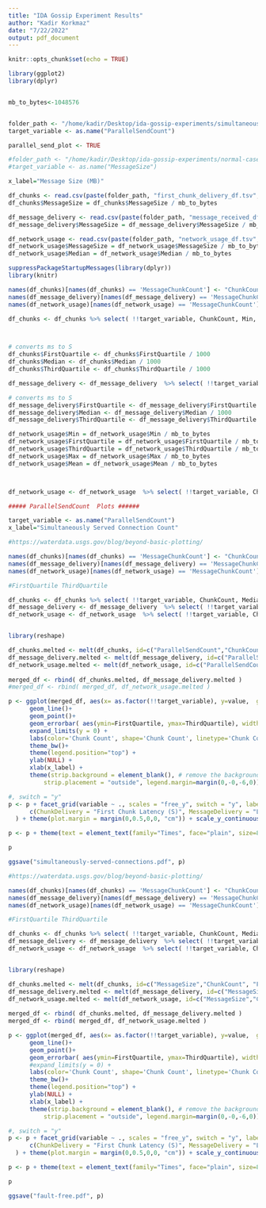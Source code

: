 ```yaml
---
title: "IDA Gossip Experiment Results"
author: "Kadir Korkmaz"
date: "7/22/2022"
output: pdf_document
---
```


```r
knitr::opts_chunk$set(echo = TRUE)
```

\newpage

```r
library(ggplot2)
library(dplyr)


mb_to_bytes<-1048576


folder_path <- "/home/kadir/Desktop/ida-gossip-experiments/simultaneously_served_conn_2mb/"
target_variable <- as.name("ParallelSendCount")

parallel_send_plot <- TRUE

#folder_path <- "/home/kadir/Desktop/ida-gossip-experiments/normal-case-fault-free-fanout-8/"
#target_variable <- as.name("MessageSize")

x_label="Message Size (MB)"

df_chunks <- read.csv(paste(folder_path, "first_chunk_delivery_df.tsv", sep = ""), sep = "\t", header = TRUE)
df_chunks$MessageSize = df_chunks$MessageSize / mb_to_bytes

```


```r

df_message_delivery <- read.csv(paste(folder_path, "message_received_df.tsv", sep = ""), sep = "\t", header = TRUE)
df_message_delivery$MessageSize = df_message_delivery$MessageSize / mb_to_bytes

```

```r

df_network_usage <- read.csv(paste(folder_path, "network_usage_df.tsv", sep = ""), sep = "\t", header = TRUE)
df_network_usage$MessageSize = df_network_usage$MessageSize / mb_to_bytes
df_network_usage$Median = df_network_usage$Median / mb_to_bytes

```


\newpage
```r
suppressPackageStartupMessages(library(dplyr))
library(knitr)

names(df_chunks)[names(df_chunks) == 'MessageChunkCount'] <- "ChunkCount"
names(df_message_delivery)[names(df_message_delivery) == 'MessageChunkCount'] <- "ChunkCount"
names(df_network_usage)[names(df_network_usage) == 'MessageChunkCount'] <- "ChunkCount"

df_chunks <- df_chunks %>% select( !!target_variable, ChunkCount, Min, FirstQuartile, Median, ThirdQuartile, Max, Mean, RowCount) %>% arrange( !!target_variable, ChunkCount )



# converts ms to S
df_chunks$FirstQuartile <- df_chunks$FirstQuartile / 1000
df_chunks$Median <- df_chunks$Median / 1000
df_chunks$ThirdQuartile <- df_chunks$ThirdQuartile / 1000


```

\newpage
```r

df_message_delivery <- df_message_delivery  %>% select( !!target_variable, ChunkCount,  Min, FirstQuartile, Median, ThirdQuartile, Max, Mean, RowCount) %>% arrange( !!target_variable, ChunkCount )

# converts ms to S
df_message_delivery$FirstQuartile <- df_message_delivery$FirstQuartile / 1000
df_message_delivery$Median <- df_message_delivery$Median / 1000
df_message_delivery$ThirdQuartile <- df_message_delivery$ThirdQuartile / 1000

```


\newpage

```r

df_network_usage$Min = df_network_usage$Min / mb_to_bytes
df_network_usage$FirstQuartile = df_network_usage$FirstQuartile / mb_to_bytes
df_network_usage$ThirdQuartile = df_network_usage$ThirdQuartile / mb_to_bytes
df_network_usage$Max = df_network_usage$Max / mb_to_bytes
df_network_usage$Mean = df_network_usage$Mean / mb_to_bytes



df_network_usage <- df_network_usage  %>% select( !!target_variable, ChunkCount, Min, FirstQuartile, Median, ThirdQuartile, Max, Mean, RowCount) %>% arrange( !!target_variable, ChunkCount )

```



\newpage
```r

##### ParallelSendCount  Plots ######

target_variable <- as.name("ParallelSendCount")
x_label="Simultaneously Served Connection Count"

#https://waterdata.usgs.gov/blog/beyond-basic-plotting/

names(df_chunks)[names(df_chunks) == 'MessageChunkCount'] <- "ChunkCount"
names(df_message_delivery)[names(df_message_delivery) == 'MessageChunkCount'] <- "ChunkCount"
names(df_network_usage)[names(df_network_usage) == 'MessageChunkCount'] <- "ChunkCount"

#FirstQuartile ThirdQuartile

df_chunks <- df_chunks %>% select( !!target_variable, ChunkCount, Median,FirstQuartile,ThirdQuartile) %>% rename( ChunkDelivery = Median)
df_message_delivery <- df_message_delivery  %>% select( !!target_variable, ChunkCount, Median,FirstQuartile,ThirdQuartile) %>% rename( MessageDelivery = Median)
df_network_usage <- df_network_usage  %>% select( !!target_variable, ChunkCount, Median,FirstQuartile,ThirdQuartile) %>% rename( NetworkUsage = Median)


library(reshape)

df_chunks.melted <- melt(df_chunks, id=c("ParallelSendCount","ChunkCount", "FirstQuartile", "ThirdQuartile"))
df_message_delivery.melted <- melt(df_message_delivery, id=c("ParallelSendCount","ChunkCount", "FirstQuartile", "ThirdQuartile"))
df_network_usage.melted <- melt(df_network_usage, id=c("ParallelSendCount","ChunkCount", "FirstQuartile", "ThirdQuartile"))
 
merged_df <- rbind( df_chunks.melted, df_message_delivery.melted )
#merged_df <- rbind( merged_df, df_network_usage.melted )

p <- ggplot(merged_df, aes(x= as.factor(!!target_variable), y=value,  group=ChunkCount, color=as.factor(ChunkCount), linetype=as.factor(ChunkCount), shape=as.factor(ChunkCount) )) +
      geom_line()+
      geom_point()+
      geom_errorbar( aes(ymin=FirstQuartile, ymax=ThirdQuartile), width=0.1, alpha=1, size=0.2)+
      expand_limits(y = 0) +
      labs(color='Chunk Count', shape='Chunk Count', linetype='Chunk Count') +
      theme_bw()+
      theme(legend.position="top") +
      ylab(NULL) +
      xlab(x_label) +
      theme(strip.background = element_blank(), # remove the background
          strip.placement = "outside", legend.margin=margin(0,-0,-6,0))

#, switch = "y"
p <- p + facet_grid(variable ~ ., scales = "free_y", switch = "y", labeller = as_labeller(
      c(ChunkDelivery = "First Chunk Latency (S)", MessageDelivery = "Latency (S)" , NetworkUsage = "Uploaded Data (MB)"))
  ) + theme(plot.margin = margin(0,0.5,0,0, "cm")) + scale_y_continuous(labels = function(x) format(x, scientific = FALSE)) #+ scale_y_continuous(labels = function(x) format(x, scientific = TRUE)) 

p <- p + theme(text = element_text(family="Times", face="plain", size=8), strip.text.y=element_text(family="Times", face="plain", size=8))

p

ggsave("simultaneously-served-connections.pdf", p)


```

\newpage
```r

#https://waterdata.usgs.gov/blog/beyond-basic-plotting/

names(df_chunks)[names(df_chunks) == 'MessageChunkCount'] <- "ChunkCount"
names(df_message_delivery)[names(df_message_delivery) == 'MessageChunkCount'] <- "ChunkCount"
names(df_network_usage)[names(df_network_usage) == 'MessageChunkCount'] <- "ChunkCount"

#FirstQuartile ThirdQuartile

df_chunks <- df_chunks %>% select( !!target_variable, ChunkCount, Median,FirstQuartile,ThirdQuartile) %>% rename( ChunkDelivery = Median)
df_message_delivery <- df_message_delivery  %>% select( !!target_variable, ChunkCount, Median,FirstQuartile,ThirdQuartile) %>% rename( MessageDelivery = Median)
df_network_usage <- df_network_usage  %>% select( !!target_variable, ChunkCount, Median,FirstQuartile,ThirdQuartile) %>% rename( NetworkUsage = Median)


library(reshape)

df_chunks.melted <- melt(df_chunks, id=c("MessageSize","ChunkCount", "FirstQuartile", "ThirdQuartile"))
df_message_delivery.melted <- melt(df_message_delivery, id=c("MessageSize","ChunkCount", "FirstQuartile", "ThirdQuartile"))
df_network_usage.melted <- melt(df_network_usage, id=c("MessageSize","ChunkCount", "FirstQuartile", "ThirdQuartile"))
 
merged_df <- rbind( df_chunks.melted, df_message_delivery.melted )
merged_df <- rbind( merged_df, df_network_usage.melted )

p <- ggplot(merged_df, aes(x= as.factor(!!target_variable), y=value,  group=ChunkCount, color=as.factor(ChunkCount), linetype=as.factor(ChunkCount), shape=as.factor(ChunkCount) )) +
      geom_line()+
      geom_point()+
      geom_errorbar( aes(ymin=FirstQuartile, ymax=ThirdQuartile), width=0.1, alpha=1, size=0.2)+
      #expand_limits(y = 0) +
      labs(color='Chunk Count', shape='Chunk Count', linetype='Chunk Count') +
      theme_bw()+
      theme(legend.position="top") +
      ylab(NULL) +
      xlab(x_label) +
      theme(strip.background = element_blank(), # remove the background
          strip.placement = "outside", legend.margin=margin(0,-0,-6,0))

#, switch = "y"
p <- p + facet_grid(variable ~ ., scales = "free_y", switch = "y", labeller = as_labeller(
      c(ChunkDelivery = "First Chunk Latency (S)", MessageDelivery = "Latency (S)", NetworkUsage = "Uploaded Data (MB)"))
  ) + theme(plot.margin = margin(0,0.5,0,0, "cm")) + scale_y_continuous(labels = function(x) format(x, scientific = FALSE)) #+ scale_y_continuous(labels = function(x) format(x, scientific = TRUE)) 

p <- p + theme(text = element_text(family="Times", face="plain", size=8), strip.text.y=element_text(family="Times", face="plain", size=8))

p

ggsave("fault-free.pdf", p)


```
